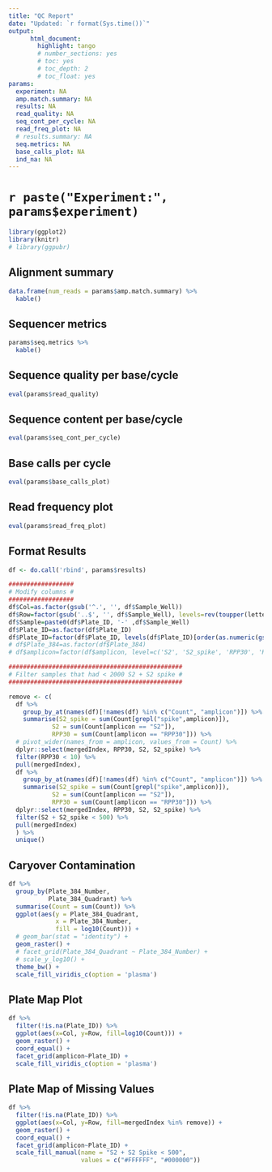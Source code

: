 ```yaml
---
title: "QC Report"
date: "Updated: `r format(Sys.time())`"
output:
      html_document:
        highlight: tango
        # number_sections: yes
        # toc: yes
        # toc_depth: 2
        # toc_float: yes
params:
  experiment: NA
  amp.match.summary: NA
  results: NA
  read_quality: NA
  seq_cont_per_cycle: NA
  read_freq_plot: NA
  # results.summary: NA
  seq.metrics: NA
  base_calls_plot: NA
  ind_na: NA
---
```


# `r paste("Experiment:", params$experiment)`


```r
library(ggplot2)
library(knitr)
# library(ggpubr)

```

## Alignment summary
```r
data.frame(num_reads = params$amp.match.summary) %>% 
  kable()
```

<!-- ## Results Summary -->
<!-- ```{r echo=FALSE} -->
<!-- params$results.summary %>%  -->
<!--   kable() -->
<!-- ``` -->

## Sequencer metrics
```r
params$seq.metrics %>%
  kable()
```

## Sequence quality per base/cycle

```r
eval(params$read_quality)
```


## Sequence content per base/cycle

```r
eval(params$seq_cont_per_cycle)
```

## Base calls per cycle

```r
eval(params$base_calls_plot)
```

## Read frequency plot

```r
eval(params$read_freq_plot)
```

## Format Results

```r
df <- do.call('rbind', params$results)

##################
# Modify columns #
##################
df$Col=as.factor(gsub('^.', '', df$Sample_Well))
df$Row=factor(gsub('..$', '', df$Sample_Well), levels=rev(toupper(letters[1:8])))
df$Sample=paste0(df$Plate_ID, '-' ,df$Sample_Well)
df$Plate_ID=as.factor(df$Plate_ID)
df$Plate_ID=factor(df$Plate_ID, levels(df$Plate_ID)[order(as.numeric(gsub('Plate', '', levels(df$Plate_ID))))])  
# df$Plate_384=as.factor(df$Plate_384)
# df$amplicon=factor(df$amplicon, level=c('S2', 'S2_spike', 'RPP30', 'RPP30_spike'))

################################################
# Filter samples that had < 2000 S2 + S2 spike #
################################################

remove <- c(
  df %>%
    group_by_at(names(df)[!names(df) %in% c("Count", "amplicon")]) %>% 
    summarise(S2_spike = sum(Count[grepl("spike",amplicon)]),
            S2 = sum(Count[amplicon == "S2"]),
            RPP30 = sum(Count[amplicon == "RPP30"])) %>% 
  # pivot_wider(names_from = amplicon, values_from = Count) %>% 
  dplyr::select(mergedIndex, RPP30, S2, S2_spike) %>% 
  filter(RPP30 < 10) %>% 
  pull(mergedIndex),
  df %>%
    group_by_at(names(df)[!names(df) %in% c("Count", "amplicon")]) %>% 
    summarise(S2_spike = sum(Count[grepl("spike",amplicon)]),
            S2 = sum(Count[amplicon == "S2"]),
            RPP30 = sum(Count[amplicon == "RPP30"])) %>% 
  dplyr::select(mergedIndex, RPP30, S2, S2_spike) %>% 
  filter(S2 + S2_spike < 500) %>% 
  pull(mergedIndex)
  ) %>% 
  unique()
```

## Caryover Contamination

```r
df %>% 
  group_by(Plate_384_Number,
           Plate_384_Quadrant) %>% 
  summarise(Count = sum(Count)) %>% 
  ggplot(aes(y = Plate_384_Quadrant,
             x = Plate_384_Number,
             fill = log10(Count))) +
  # geom_bar(stat = "identity") +
  geom_raster() +
  # facet_grid(Plate_384_Quadrant ~ Plate_384_Number) +
  # scale_y_log10() +
  theme_bw() +
  scale_fill_viridis_c(option = 'plasma')

```

## Plate Map Plot

```r
df %>%
  filter(!is.na(Plate_ID)) %>% 
  ggplot(aes(x=Col, y=Row, fill=log10(Count))) + 
  geom_raster() +
  coord_equal() +
  facet_grid(amplicon~Plate_ID) +
  scale_fill_viridis_c(option = 'plasma')

```

## Plate Map of Missing Values

```r
df %>%
  filter(!is.na(Plate_ID)) %>% 
  ggplot(aes(x=Col, y=Row, fill=mergedIndex %in% remove)) + 
  geom_raster() +
  coord_equal() +
  facet_grid(amplicon~Plate_ID) +
  scale_fill_manual(name = "S2 + S2 Spike < 500",
                    values = c("#FFFFFF", "#000000"))
```